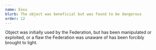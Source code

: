 ```yaml
---
name: Easu
blurb: The object was beneficial but was found to be dangerous
order: 12
---
```


Object was initially used by the Federation, but has been manipulated or exploited, or a flaw the Federation was unaware of has been forcibly brought to light.
